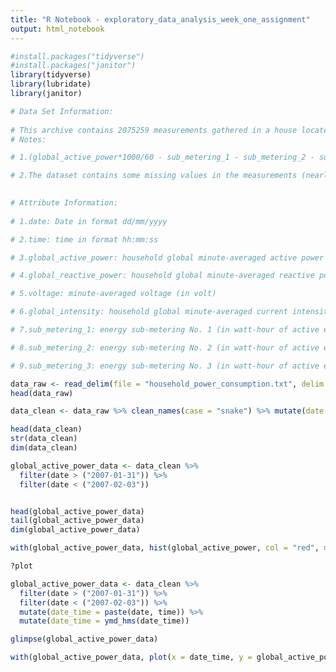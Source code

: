 ```yaml
---
title: "R Notebook - exploratory_data_analysis_week_one_assignment"
output: html_notebook
---
```


```r

#install.packages("tidyverse")
#install.packages("janitor")
library(tidyverse)
library(lubridate)
library(janitor)

```


```r

# Data Set Information:
 
# This archive contains 2075259 measurements gathered in a house located in Sceaux (7km of Paris, France) between December 2006 and November 2010 (47 months).
# Notes:

# 1.(global_active_power*1000/60 - sub_metering_1 - sub_metering_2 - sub_metering_3) represents the active energy consumed every minute (in watt hour) in the household by electrical equipment not measured in sub-meterings 1, 2 and 3.

# 2.The dataset contains some missing values in the measurements (nearly 1,25% of the rows). All calendar timestamps are present in the dataset but for some timestamps, the measurement values are missing: a missing value is represented by the absence of value between two consecutive semi-colon attribute separators. For instance, the dataset shows missing values on April 28, 2007.

 
# Attribute Information:
 
# 1.date: Date in format dd/mm/yyyy

# 2.time: time in format hh:mm:ss

# 3.global_active_power: household global minute-averaged active power (in kilowatt)

# 4.global_reactive_power: household global minute-averaged reactive power (in kilowatt)

# 5.voltage: minute-averaged voltage (in volt)

# 6.global_intensity: household global minute-averaged current intensity (in ampere)

# 7.sub_metering_1: energy sub-metering No. 1 (in watt-hour of active energy). It corresponds to the kitchen, containing mainly a dishwasher, an oven and a microwave (hot plates are not electric but gas powered).

# 8.sub_metering_2: energy sub-metering No. 2 (in watt-hour of active energy). It corresponds to the laundry room, containing a washing-machine, a tumble-drier, a refrigerator and a light.

# 9.sub_metering_3: energy sub-metering No. 3 (in watt-hour of active energy). It corresponds to an electric water-heater and an air-conditioner.


```


```r

data_raw <- read_delim(file = "household_power_consumption.txt", delim = ";")
head(data_raw)

data_clean <- data_raw %>% clean_names(case = "snake") %>% mutate(date = dmy(date))

head(data_clean)
str(data_clean)
dim(data_clean)


```


```r

global_active_power_data <- data_clean %>%
  filter(date > ("2007-01-31")) %>%
  filter(date < ("2007-02-03"))


head(global_active_power_data)
tail(global_active_power_data)
dim(global_active_power_data)

with(global_active_power_data, hist(global_active_power, col = "red", main = "Global Active Power", xlab = "Global Active Power (kilowatts)"))


```


```r
?plot

global_active_power_data <- data_clean %>%
  filter(date > ("2007-01-31")) %>%
  filter(date < ("2007-02-03")) %>% 
  mutate(date_time = paste(date, time)) %>% 
  mutate(date_time = ymd_hms(date_time))

glimpse(global_active_power_data)

with(global_active_power_data, plot(x = date_time, y = global_active_power, type = "l"))



```

